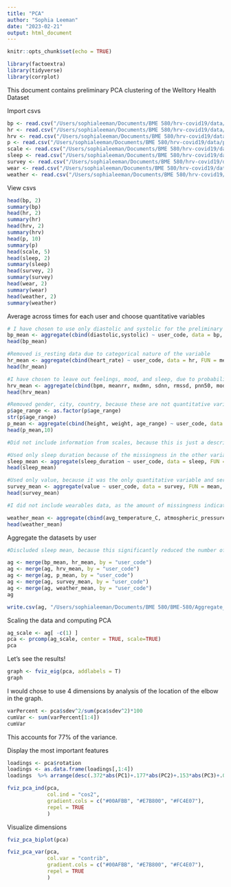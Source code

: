 ```yaml
---
title: "PCA"
author: "Sophia Leeman"
date: "2023-02-21"
output: html_document
---
```


```r
knitr::opts_chunk$set(echo = TRUE)
```

```r
library(factoextra)
library(tidyverse)
library(corrplot)
```

This document contains preliminary PCA clustering of the Welltory Health Dataset

Import csvs

```r
bp <- read.csv("/Users/sophialeeman/Documents/BME 580/hrv-covid19/data/blood_pressure.csv")
hr <- read.csv("/Users/sophialeeman/Documents/BME 580/hrv-covid19/data/heart_rate.csv")
hrv <- read.csv("/Users/sophialeeman/Documents/BME 580/hrv-covid19/data/hrv_measurements.csv")
p <- read.csv("/Users/sophialeeman/Documents/BME 580/hrv-covid19/data/participants.csv")
scale <- read.csv("/Users/sophialeeman/Documents/BME 580/hrv-covid19/data/scales_description.csv")
sleep <- read.csv("/Users/sophialeeman/Documents/BME 580/hrv-covid19/data/sleep.csv")
survey <- read.csv("/Users/sophialeeman/Documents/BME 580/hrv-covid19/data/surveys.csv")
wear <- read.csv("/Users/sophialeeman/Documents/BME 580/hrv-covid19/data/wearables.csv")
weather <- read.csv("/Users/sophialeeman/Documents/BME 580/hrv-covid19/data/weather.csv")
```

View csvs
```r
head(bp, 2)
summary(bp)
head(hr, 2)
summary(hr)
head(hrv, 2)
summary(hrv)
head(p, 10)
summary(p)
head(scale, 5)
head(sleep, 2)
summary(sleep)
head(survey, 2)
summary(survey)
head(wear, 2)
summary(wear)
head(weather, 2)
summary(weather)
```

Average across times for each user and choose quantitative variables
```r
# I have chosen to use only diastolic and systolic for the preliminary run, because the other categories have a lot of missing data
bp_mean <- aggregate(cbind(diastolic,systolic) ~ user_code, data = bp, FUN = mean, na.rm = TRUE)
head(bp_mean)

#Removed is_resting data due to categorical nature of the variable
hr_mean <- aggregate(cbind(heart_rate) ~ user_code, data = hr, FUN = mean, na.rm = TRUE)
head(hr_mean)

#I have chosen to leave out feelings, mood, and sleep, due to probability of high missingness
hrv_mean <- aggregate(cbind(bpm, meanrr, mxdmn, sdnn, rmssd, pnn50, mode, amo, lf, hf, vlf, lfhf, total_power) ~ user_code, data = hrv, FUN = mean, na.rm = TRUE)
head(hrv_mean)

#Removed gender, city, country, because these are not quantitative variables. Also removed symptoms onset for now since we are not visualizing time data.
p$age_range <- as.factor(p$age_range)
str(p$age_range)
p_mean <- aggregate(cbind(height, weight, age_range) ~ user_code, data = p, FUN = mean, na.rm = TRUE)
head(p_mean,10)

#Did not include information from scales, because this is just a description of the data, not measured observations.

#Used only sleep duration because of the missingness in the other variables
sleep_mean <- aggregate(sleep_duration ~ user_code, data = sleep, FUN = mean, na.rm = TRUE)
head(sleep_mean)

#Used only value, because it was the only quantitative variable and served as an indication of covid symptom severity in general
survey_mean <- aggregate(value ~ user_code, data = survey, FUN = mean, na.rm = TRUE)
head(survey_mean)

#I did not include wearables data, as the amount of missingness indicated to me that most participants either did not have access to wearable technology or did not wear them often.

weather_mean <- aggregate(cbind(avg_temperature_C, atmospheric_pressure, precip_intensity, humidity, clouds) ~ user_code, data = weather, FUN = mean, na.rm = TRUE)
head(weather_mean)


```
Aggregate the datasets by user
```r

#Discluded sleep mean, because this significantly reduced the number of participants 

ag <- merge(bp_mean, hr_mean, by = "user_code")
ag <- merge(ag, hrv_mean, by = "user_code")
ag <- merge(ag, p_mean, by = "user_code")
ag <- merge(ag, survey_mean, by = "user_code")
ag <- merge(ag, weather_mean, by = "user_code")
ag

write.csv(ag, "/Users/sophialeeman/Documents/BME 580/BME-580/Aggregate_Data.csv", row.names=FALSE)
```
Scaling the data and computing PCA
```r
ag_scale <- ag[ -c(1) ]
pca <- prcomp(ag_scale, center = TRUE, scale=TRUE)
pca
```
Let's see the results!
```r
graph <- fviz_eig(pca, addlabels = T) 
graph
```
I would chose to use 4 dimensions by analysis of the location of the elbow in the graph.
```r
varPercent <- pca$sdev^2/sum(pca$sdev^2)*100
cumVar <- sum(varPercent[1:4])
cumVar
```
This accounts for 77% of the variance.

Display the most important features
```r
loadings <- pca$rotation
loadings <- as.data.frame(loadings[,1:4])
loadings  %>% arrange(desc(.372*abs(PC1)+.177*abs(PC2)+.153*abs(PC3)+.07*abs(PC4)))

```

```r
fviz_pca_ind(pca,
             col.ind = "cos2",
             gradient.cols = c("#00AFBB", "#E7B800", "#FC4E07"),
             repel = TRUE     
             )
```

Visualize dimensions
```r
fviz_pca_biplot(pca)
```
```r
fviz_pca_var(pca,
             col.var = "contrib", 
             gradient.cols = c("#00AFBB", "#E7B800", "#FC4E07"),
             repel = TRUE   
             )
```
